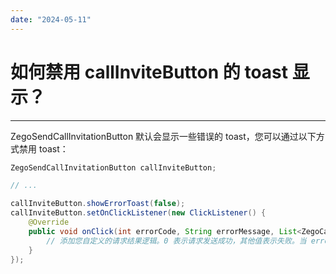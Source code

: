 ```yaml
---
date: "2024-05-11"
---
```

# 如何禁用 callInviteButton 的 toast 显示？

---

ZegoSendCallInvitationButton 默认会显示一些错误的 toast，您可以通过以下方式禁用 toast：

```java
ZegoSendCallInvitationButton callInviteButton;

// ...

callInviteButton.showErrorToast(false);
callInviteButton.setOnClickListener(new ClickListener() {
    @Override
    public void onClick(int errorCode, String errorMessage, List<ZegoCallUser> errorInvitees) {
        // 添加您自定义的请求结果逻辑。0 表示请求发送成功，其他值表示失败。当 errorCode 为 0 时，可能仍然存在一些错误的被邀请者，请检查是否所有被邀请者都接收成功。
    }
});
```

